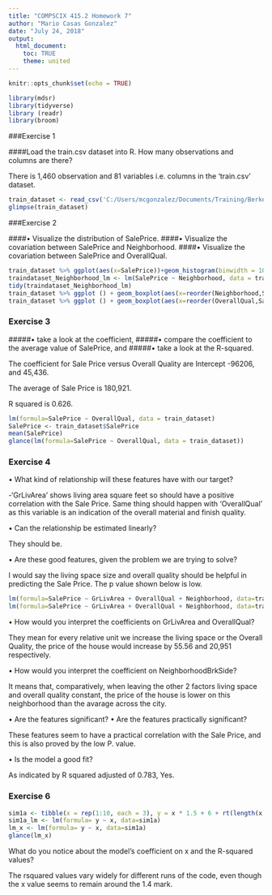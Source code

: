 ```yaml
---
title: "COMPSCIX 415.2 Homework 7"
author: "Mario Casas Gonzalez"
date: "July 24, 2018"
output: 
  html_document:
    toc: TRUE
    theme: united 
---
```


```r
knitr::opts_chunk$set(echo = TRUE)
```


```r
library(mdsr)
library(tidyverse)
library (readr)
library(broom)
```

###Exercise 1 

####Load the train.csv dataset into R. How many observations and columns are there?

There is 1,460 observation and 81 variables i.e. columns in the 'train.csv' dataset. 

```r
train_dataset <- read_csv('C:/Users/mcgonzalez/Documents/Training/Berkeley/COMPSCI X415.2 - 002 Introduction to Data Science/Session 7 Homework/train.csv')
glimpse(train_dataset)

```

###Exercise 2

####• Visualize the distribution of SalePrice.
####• Visualize the covariation between SalePrice and Neighborhood.
####• Visualize the covariation between SalePrice and OverallQual.


```r
train_dataset %>% ggplot(aes(x=SalePrice))+geom_histogram(binwidth = 10000)
traindataset_Neighborhood_lm <- lm(SalePrice ~ Neighborhood, data = train_dataset)
tidy(traindataset_Neighborhood_lm)
train_dataset %>% ggplot () + geom_boxplot(aes(x=reorder(Neighborhood,SalePrice),y=SalePrice)) + xlab('Neighborhood')
train_dataset %>% ggplot () + geom_boxplot(aes(x=reorder(OverallQual,SalePrice),y=SalePrice)) + xlab('OverallQual')


```

### Exercise 3

#####• take a look at the coefficient,
#####• compare the coefficient to the average value of SalePrice, and
#####• take a look at the R-squared.

The coefficient for Sale Price versus Overall Quality are Intercept -96206, and 45,436. 

The average of Sale Price is 180,921. 

R squared is 0.626. 


```r
lm(formula=SalePrice ~ OverallQual, data = train_dataset)
SalePrice <- train_dataset$SalePrice
mean(SalePrice)
glance(lm(formula=SalePrice ~ OverallQual, data = train_dataset))

```


### Exercise 4

• What kind of relationship will these features have with our target? 
  
  -'GrLivArea' shows living area square feet so should have a positive correlation with the Sale Price. Same thing should happen with 'OverallQual' as this variable is an indication of the overall material and finish quality.  
  
• Can the relationship be estimated linearly?

  They should be. 

• Are these good features, given the problem we are trying to solve?

 I would say the living space size and overall quality should be helpful in predicting the Sale Price. The p value shown below is low. 

```r
lm(formula=SalePrice ~ GrLivArea + OverallQual + Neighborhood, data=train_dataset) %>% tidy()
lm(formula=SalePrice ~ GrLivArea + OverallQual + Neighborhood, data=train_dataset) %>% glance()


```


• How would you interpret the coefficients on GrLivArea and OverallQual? 

They mean for every relative unit we increase the living space or the Overall Quality, the price of the house would increase by 55.56 and 20,951 respectively.  

• How would you interpret the coefficient on NeighborhoodBrkSide?

It means that, comparatively, when leaving the other 2 factors living space and overall quality constant, the price of the house is lower on this neighborhood than the avarage across the city.   

• Are the features significant? • Are the features practically significant?

These features seem to have a practical correlation with the Sale Price, and this is also proved by the low P. value.  

• Is the model a good fit?

As indicated by R squared adjusted of 0.783, Yes.  

### Exercise 6

```r

sim1a <- tibble(x = rep(1:10, each = 3), y = x * 1.5 + 6 + rt(length(x), df = 2))
sim1a_lm <- lm(formula= y ~ x, data=sim1a)
lm_x <- lm(formula= y ~ x, data=sim1a)
glance(lm_x)

```

What do you notice about the model’s coefficient on x and the R-squared values? 

The rsquared values vary widely for different runs of the code, even though the x value seems to remain around the 1.4 mark. 





